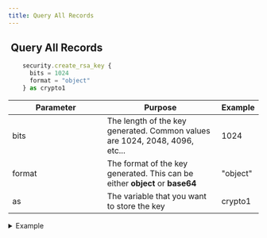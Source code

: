 ```yaml
---
title: Query All Records
---
```


## <img src="../assets/CleanShot 2025-02-27 at 10.32.33@2x.png" alt="" data-size="line" />  Query All Records <a href="#xs-secretkey" id="xs-secretkey"></a>

```javascript
    security.create_rsa_key {
      bits = 1024
      format = "object"
    } as crypto1
```

<table><thead><tr><th width="175">Parameter</th><th>Purpose</th><th>Example</th></tr></thead><tbody><tr><td>bits</td><td>The length of the key generated. Common values are 1024, 2048, 4096, etc...</td><td>1024</td></tr><tr><td>format</td><td>The format of the key generated. This can be either <strong>object</strong> or <strong>base64</strong></td><td>"object"</td></tr><tr><td>as</td><td>The variable that you want to store the key</td><td>crypto1</td></tr></tbody></table>

<details>

<summary>Example</summary>

```javascript
    security.create_rsa_key {
      bits = 1024
      format = "object"
    } as crypto1
```

![](<../assets/CleanShot 2025-03-06 at 22.09.40@2x.png>)

</details>
